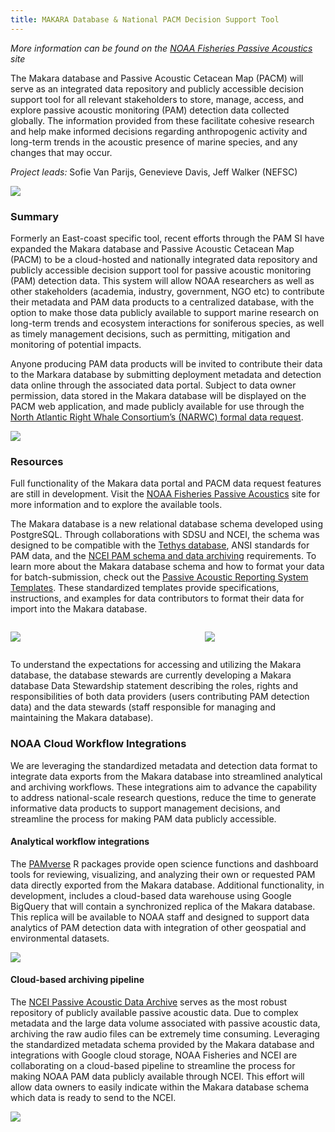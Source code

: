 ```yaml
---
title: MAKARA Database & National PACM Decision Support Tool
---
```


*More information can be found on the [NOAA Fisheries Passive Acoustics](https://passiveacoustics.fisheries.noaa.gov/) site*

The Makara database and Passive Acoustic Cetacean Map (PACM) will serve as an integrated data repository and publicly accessible decision support tool for all relevant stakeholders to store, manage, access, and explore passive acoustic monitoring (PAM) detection data collected globally. The information provided from these facilitate cohesive research and help make informed decisions regarding anthropogenic activity and long-term trends in the acoustic presence of marine species, and any changes that may occur.

*Project leads:* Sofie Van Parijs, Genevieve Davis, Jeff Walker (NEFSC)  

![](/content/images/Priority_project_graphics/PACM/image.1.png)

### **Summary**

Formerly an East-coast specific tool, recent efforts through the PAM SI have expanded the Makara database and Passive Acoustic Cetacean Map (PACM) to be a cloud-hosted and nationally integrated data repository and publicly accessible decision support tool for passive acoustic monitoring (PAM) detection data. This system will allow NOAA researchers as well as other stakeholders (academia, industry, government, NGO etc) to contribute their metadata and PAM data products to a centralized database, with the option to make those data publicly available to support marine research on long-term trends and ecosystem interactions for soniferous species, as well as timely management decisions, such as permitting, mitigation and monitoring of potential impacts. 

Anyone producing PAM data products will be invited to contribute their data to the Markara database by submitting deployment metadata and detection data online through the associated data portal. Subject to data owner permission, data stored in the Makara database will be displayed on the PACM web application, and made publicly available for use through the [North Atlantic Right Whale Consortium’s (NARWC) formal data request](https://www.narwc.org/accessing-narwc-data.html). 

![](/content/images/Priority_project_graphics/PACM/image.2.png)

### **Resources**

Full functionality of the Makara data portal and PACM data request features are still in development. Visit the [NOAA Fisheries Passive Acoustics](https://passiveacoustics.fisheries.noaa.gov/) site for more information and to explore the available tools. 

The Makara database is a new relational database schema developed using PostgreSQL. Through collaborations with SDSU and NCEI, the schema was designed to be compatible with the [Tethys database](https://tethys.sdsu.edu/), ANSI standards for PAM data, and the [NCEI PAM schema and data archiving](https://www.ncei.noaa.gov/maps/passive-acoustic-data/) requirements. To learn more about the Makara database schema and how to format your data for batch-submission, check out the [Passive Acoustic Reporting System Templates](https://www.fisheries.noaa.gov/resource/document/passive-acoustic-reporting-system-templates). These standardized templates provide specifications, instructions, and examples for data contributors to format their data for import into the Makara database.

:::::::::::::: {.columns}
::: {.column width="60%"}

![](/content/images/Priority_project_graphics/PACM/image.3.png)

:::
::: {.column width="40%"}

![](/content/images/Priority_project_graphics/PACM/image.4.png)

:::
::::::::::::::


To understand the expectations for accessing and utilizing the Makara database, the database stewards are currently developing a Makara database Data Stewardship statement describing the roles, rights and responsibilities of both data providers (users contributing PAM detection data) and the data stewards (staff responsible for managing and maintaining the Makara database).

### **NOAA Cloud Workflow Integrations**

We are leveraging the standardized metadata and detection data format to integrate data exports from the Makara database into streamlined analytical and archiving workflows. These integrations aim to advance the capability to address national-scale research questions, reduce the time to generate informative data products to support management decisions, and streamline the process for making PAM data publicly accessible.

#### Analytical workflow integrations

The [PAMverse](https://nmfs-ost.github.io/PAMverse/) R packages provide open science functions and dashboard tools for reviewing, visualizing, and analyzing their own or requested PAM data directly exported from the Makara database. Additional functionality, in development, includes a cloud-based data warehouse using Google BigQuery that will contain a synchronized replica of the Makara database. This replica will be available to NOAA staff and designed to support data analytics of PAM detection data with integration of other geospatial and environmental datasets. 

![](/content/images/Priority_project_graphics/PACM/image.5.png)

#### Cloud-based archiving pipeline

The [NCEI Passive Acoustic Data Archive](https://www.ncei.noaa.gov/maps/passive-acoustic-data/) serves as the most robust repository of publicly available passive acoustic data. Due to complex metadata and the large data volume associated with passive acoustic data, archiving the raw audio files  can be extremely time consuming. Leveraging the standardized metadata schema provided by the Makara database and integrations with Google cloud storage, NOAA Fisheries and NCEI are collaborating on a cloud-based pipeline to streamline the process for making NOAA PAM data publicly available through NCEI. This effort will allow data owners to easily indicate within the Makara database schema which data is ready to send to the NCEI. 


![](/content/images/Priority_project_graphics/PACM/image.6.png)
